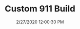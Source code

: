 ---
width: 1333
height: 2000
title: Custom 911 Build
description: Custom 911 hotrod built at CPR.
date: 2/27/2020 12:00:30 PM
cameraMake: Sony
cameraModel: ILCE-7M3
lens: ZEISS Batis 2/40 CF
settingsfStop: f/3.2
settingsISO: ISO 125
settingsShutter: 1/40
settingsFocalLength: 40 mm
---